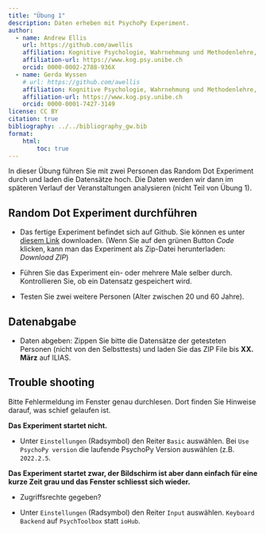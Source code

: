 ```yaml
---
title: "Übung 1"
description: Daten erheben mit PsychoPy Experiment.
author:
  - name: Andrew Ellis
    url: https://github.com/awellis
    affiliation: Kognitive Psychologie, Wahrnehmung und Methodenlehre, Universität Bern 
    affiliation-url: https://www.kog.psy.unibe.ch
    orcid: 0000-0002-2788-936X
  - name: Gerda Wyssen
    # url: https://github.com/awellis
    affiliation: Kognitive Psychologie, Wahrnehmung und Methodenlehre, Universität Bern 
    affiliation-url: https://www.kog.psy.unibe.ch
    orcid: 0000-0001-7427-3149
license: CC BY
citation: true
bibliography: ../../bibliography_gw.bib
format:
    html:
        toc: true
---
```


In dieser Übung führen Sie mit zwei Personen das Random Dot Experiment durch und laden die Datensätze hoch. Die Daten werden wir dann im späteren Verlauf der Veranstaltungen analysieren (nicht Teil von Übung 1). 

## Random Dot Experiment durchführen

- Das fertige Experiment befindet sich auf Github. Sie können es unter [diesem Link](https://github.com/kogpsy/psychopy-rdk-discrimination-task) downloaden. (Wenn Sie auf den grünen Button *Code* klicken, kann man das Experiment als Zip-Datei herunterladen: *Download ZIP*)

- Führen Sie das Experiment ein- oder mehrere Male selber durch. Kontrollieren Sie, ob ein Datensatz gespeichert wird.

- Testen Sie zwei weitere Personen (Alter zwischen 20 und 60 Jahre).

## Datenabgabe

- Daten abgeben: Zippen Sie bitte die Datensätze der getesteten Personen (nicht von den Selbsttests) und laden Sie das ZIP File bis __XX. März__ auf ILIAS.



## Trouble shooting

Bitte Fehlermeldung im Fenster genau durchlesen. Dort finden Sie Hinweise darauf, was schief gelaufen ist.

__Das Experiment startet nicht.__

- Unter `Einstellungen` (Radsymbol) den Reiter `Basic` auswählen. Bei `Use PsychoPy version` die laufende PsychoPy Version auswählen (z.B. `2022.2.5`.


__Das Experiment startet zwar, der Bildschirm ist aber dann einfach für eine kurze Zeit grau und das Fenster schliesst sich wieder.__

- Zugriffsrechte gegeben?

- Unter `Einstellungen` (Radsymbol) den Reiter `Input` auswählen. `Keyboard Backend` auf `PsychToolbox` statt `ioHub`.

